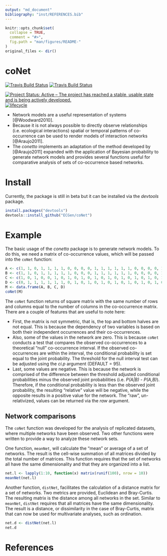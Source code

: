 ```yaml
---
output: "md_document"
bibliography: "inst/REFERENCES.bib"
---
```


<!-- README.md is generated from README.Rmd. Please edit that file -->

```r
knitr::opts_chunk$set(
  collapse = TRUE,
  comment = "#>",
  fig.path = "man/figures/README-"
)
original_files <- dir()
```

# coNet

<!-- # ijtiff  <img src="man/figures/logo.png" height="140" align="right"> -->

<!-- Code status -->
[![Travis Build Status](https://travis-ci.org/ECGen/conetto.svg?branch=master)](https://travis-ci.org/ECGen/conetto) 
[![Travis Build Status](https://travis-ci.org/ECGen/conetto.svg?branch=dev)](https://travis-ci.org/ECGen/conetto) 

<!-- R status -->
<!-- [![CRAN_Status_Badge](http://www.r-pkg.org/badges/version/conetto)](https://cran.r-project.org/package=conetto) -->
<!-- ![RStudio CRAN downloads](http://cranlogs.r-pkg.org/badges/grand-total/conetto) -->
<!-- ![RStudio CRAN monthly downloads](http://cranlogs.r-pkg.org/badges/conetto) -->
<!-- [![Rdocumentation](http://www.rdocumentation.org/badges/version/conetto)](http://www.rdocumentation.org/packages/conetto) -->

<!-- Dev status -->
[![Project Status: Active – The project has reached a stable, usable state and is being actively developed.](http://www.repostatus.org/badges/latest/wip.svg)](http://www.repostatus.org/#wip)
[![lifecycle](https://img.shields.io/badge/lifecycle-maturing-blue.svg)](https://www.tidyverse.org/lifecycle/#maturing)

<!-- <\!-- Package Review -\-> -->
<!-- [![](https://badges.ropensci.org/300_status.svg)](https://github.com/ropensci/onboarding/issues/300) -->
<!-- [![status](http://joss.theoj.org/papers/334d80d5508056dc6e7e17c6fd3ed5a6/status.svg)](http://joss.theoj.org/papers/334d80d5508056dc6e7e17c6fd3ed5a6) -->

<!-- <\!-- Archiving -\-> -->
<!-- [![DOI](https://zenodo.org/badge/102645585.svg)](https://zenodo.org/badge/latestdoi/102645585) -->


* Network models are a useful representation of systems [@Woodward2010].
* Because it is not always possible to directly observe relationships
  (i.e. ecological interactions) spatial or temporal patterns of
  co-occurrence can be used to render models of interaction networks
  [@Araujo2011].
* The *conetto* implements an adaptation of the method developed by
  [@Araujo2011] expanded with the application of Bayesian probability
  to generate network models and provides several functions useful for
  comparative analysis of sets of co-occurrence based networks.

# Install

Currently, the package is still in beta but it can be installed via
the *devtools* package.

```r
install.packages("devtools")
devtools::install_github("ECGen/coNet")
```

# Example


The basic usage of the *conetto* package is to generate network
models. To do this, we need a matrix of co-occurrence values, which
will be passed into the `coNet` function:

```r
A <- c(1, 1, 0, 1, 1, 1, 1, 0, 0, 0, 0, 1, 1, 1, 1, 1, 1, 0, 0, 0, 0, 1)
B <- c(1, 1, 0, 1, 1, 1, 1, 1, 0, 0, 0, 1, 1, 1, 1, 1, 1, 0, 0, 0, 0, 1)
C <- c(1, 0, 1, 0, 0, 1, 0, 1, 0, 1, 0, 1, 0, 1, 0, 1, 0, 1, 0, 1, 0, 1)
D <- c(0, 1, 1, 1, 1, 1, 1, 0, 1, 0, 1, 0, 1, 0, 1, 0, 1, 0, 1, 0, 1, 0)
M <- data.frame(A, B, C, D)
coNet(M)
```

The `coNet` function returns of square matrix with the same number of
rows and columns equal to the number of columns in the co-occurrence
matrix. There are a couple of features that are useful to note here:

* First, the matrix is not symmetric, that is, the top and bottom
  halves are not equal. This is because the dependency of two
  variables is based on both their independent occurrences and their
  co-occurrences.
* Also, some of the values in the network are zero. This is because
  `coNet` conducts a test that compares the observed co-occurrences to
  a theoretical "null" co-occurrence interval. If the observed
  co-occurrences are within the interval, the conditional probability
  is set equal to the joint probability. The threshold for the null
  interval test can be adjusted using the *ci.p* argument (DEFAULT =
  95).
* Last, some values are negative. This is because the network is
  comprised of the difference between the threshold adjusted
  conditional probabilities minus the observed joint probabilities
  (i.e. *P(A|B) - P(A,B)*). Therefore, if the conditional probability
  is less than the observed joint probability, the resulting
  "relative" value will be negative, while the opposite results in a
  positive value for the network. The "raw", un-relativized, values
  can be returned via the *raw* argument.


## Network comparisons

The `coNet` function was developed for the analysis of replicated
datasets, where multiple networks have been observed. Two other
functions were written to provide a way to analyze these network
sets. 

One function, `meanNet`, will calculate the "mean" or average of a set
of networks. The result is the cell-wise summation of all matrices
divided by the total number of matrices. This function requires that
the set of networks all have the same dimensionality and that they are
organized into a list.

```r
net.l <- lapply(1:10, function(x) matrix(runif(100), nrow = 10))
meanNet(net.l)
```

Another function, `distNet`, facilitates the calculation of a distance
matrix for a set of networks. Two metrics are provided, Euclidean and
Bray-Curtis. The resulting matrix is the distance among all networks
in the set. Similar to `meanNet`, `distNet` requires that all matrices
have the same dimensionality. The result is a distance, or
dissimilarity in the case of Bray-Curtis, matrix that can now be used
for multivariate analyses, such as ordination.

```r
net.d <- distNet(net.l)
net.d
```

# References
